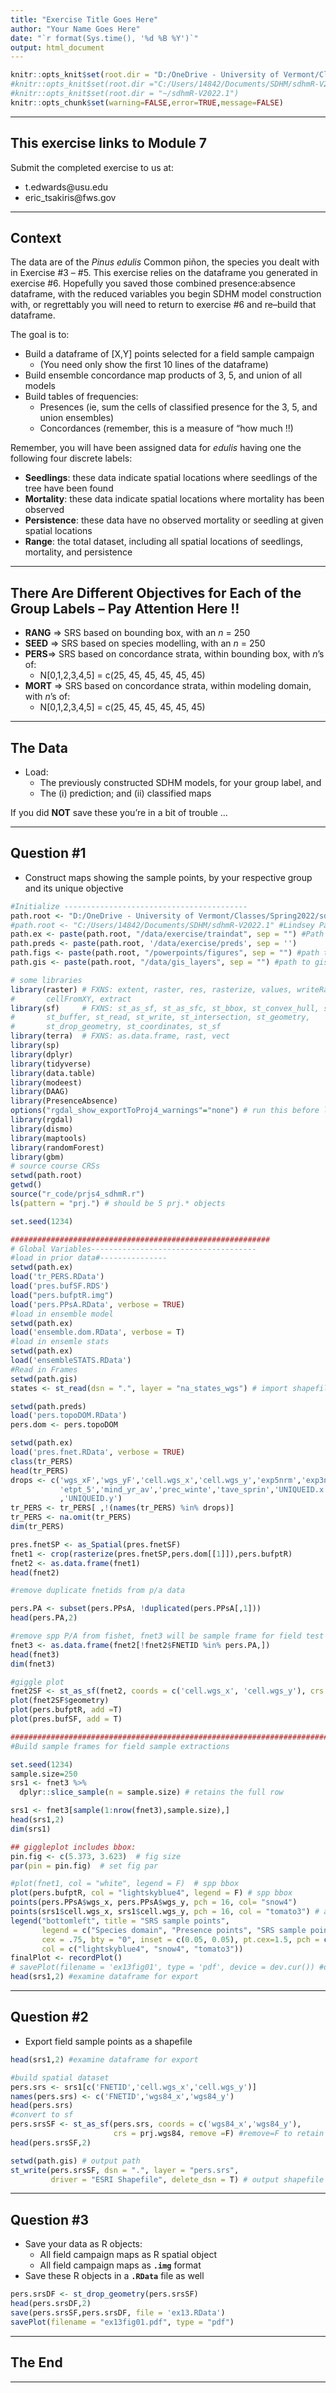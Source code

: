 ```yaml
---
title: "Exercise Title Goes Here"
author: "Your Name Goes Here"
date: "`r format(Sys.time(), '%d %B %Y')`"
output: html_document
---
```


<!-- These are global options  
       set root directory here 
       NOTE mine is active; yours is commented out
       change the path to reflect your CPU,
       then comment out or delete mine
--> 
```r
knitr::opts_knit$set(root.dir = "D:/OneDrive - University of Vermont/Classes/Spring2022/sdhmR/sdhmR-V2022.1") #Reed Path
#knitr::opts_knit$set(root.dir ="C:/Users/14842/Documents/SDHM/sdhmR-V2022.1") #Lindsey Path
#knitr::opts_knit$set(root.dir = "~/sdhmR-V2022.1")
knitr::opts_chunk$set(warning=FALSE,error=TRUE,message=FALSE)
```

---

## This exercise links to Module 7

Submit the completed exercise to us at:

* t.edwards@usu.edu 
* eric_tsakiris@fws.gov  

---

## Context

The data are of the *Pinus edulis* Common piñon, the species you dealt with in Exercise #3 -- #5.  This exercise relies on the dataframe you generated in exercise #6.  Hopefully you saved those combined presence:absence dataframe, with the reduced variables you begin SDHM model construction with, or regrettably you will need to return to exercise #6 and re--build that dataframe.

The goal is to: 

* Build a dataframe of [X,Y] points selected for a field sample campaign
  * (You need only show the first 10 lines of the dataframe)
* Build ensemble concordance map products of 3, 5, and union of all models 
* Build tables of frequencies: 
  * Presences (ie, sum the cells of classified presence for the 3, 5, and union ensembles) 
  * Concordances (remember, this is a measure of "how much !!) 

Remember, you will have been assigned data for *edulis* having one the following four discrete labels:

* **Seedlings**:  these data indicate spatial locations where seedlings of the tree have been found
* **Mortality**: these data indicate spatial locations where mortality has been observed
* **Persistence**: these data have no observed mortality or seedling at given spatial locations
* **Range**: the total dataset, including all spatial locations of seedlings, mortality, and persistence

---

## There Are Different Objectives for Each of the Group Labels -- Pay Attention Here !!

* **RANG** => SRS based on bounding box, with an $n$ = 250
* **SEED** => SRS based on species modelling, with an $n$ = 250
* **PERS**=> SRS based on concordance strata, within bounding box, with $n$'s of:
  * N[0,1,2,3,4,5] = c(25, 45, 45, 45, 45, 45)
* **MORT** => SRS based on concordance strata, within modeling domain, with $n$'s of:
  * N[0,1,2,3,4,5] = c(25, 45, 45, 45, 45, 45)

---

## The Data

* Load:
  * The previously constructed SDHM models, for your group label, and 
  * The (i) prediction; and (ii) classified maps

If you did **NOT** save these you're in a bit of trouble ...

---

## Question #1

* Construct maps showing the sample points, by your respective group and its unique objective


```r
#Initialize -----------------------------------------
path.root <- "D:/OneDrive - University of Vermont/Classes/Spring2022/sdhmR/sdhmR-V2022.1" #Reed Laptop Path
#path.root <- "C:/Users/14842/Documents/SDHM/sdhmR-V2022.1" #Lindsey Path
path.ex <- paste(path.root, "/data/exercise/traindat", sep = "") #Path to mod 2
path.preds <- paste(path.root, '/data/exercise/preds', sep = '')
path.figs <- paste(path.root, "/powerpoints/figures", sep = "") #path to save figs
path.gis <- paste(path.root, "/data/gis_layers", sep = "") #path to gis files

# some libraries
library(raster)	# FXNS: extent, raster, res, rasterize, values, writeRaster, 
#       cellFromXY, extract
library(sf)    	# FXNS: st_as_sf, st_as_sfc, st_bbox, st_convex_hull, st_union
#       st_buffer, st_read, st_write, st_intersection, st_geometry,
#       st_drop_geometry, st_coordinates, st_sf
library(terra)	# FXNS: as.data.frame, rast, vect
library(sp)
library(dplyr)
library(tidyverse)
library(data.table)
library(modeest)
library(DAAG)
library(PresenceAbsence)
options("rgdal_show_exportToProj4_warnings"="none") # run this before library(rgdal)
library(rgdal)
library(dismo)
library(maptools)
library(randomForest)
library(gbm)
# source course CRSs
setwd(path.root)
getwd()
source("r_code/prjs4_sdhmR.r")
ls(pattern = "prj.") # should be 5 prj.* objects

set.seed(1234)

##########################################################
# Global Variables-------------------------------------
#load in prior data#---------------
setwd(path.ex)
load('tr_PERS.RData')
load('pres.bufSF.RDS')
load("pers.bufptR.img")
load('pers.PPsA.RData', verbose = TRUE)
#load in ensemble model
setwd(path.ex)
load('ensemble.dom.RData', verbose = T)
#load in ensemle stats
setwd(path.ex)
load('ensembleSTATS.RData')
#Read in Frames
setwd(path.gis)
states <- st_read(dsn = ".", layer = "na_states_wgs") # import shapefile

setwd(path.preds)
load('pers.topoDOM.RData')
pers.dom <- pers.topoDOM

setwd(path.ex)
load('pres.fnet.RData', verbose = TRUE)
class(tr_PERS)
head(tr_PERS)
drops <- c('wgs_xF','wgs_yF','cell.wgs_x','cell.wgs_y','exp5nrm','exp3nrm','rough_1k','prad_sw_di',
           'etpt_5','mind_yr_av','prec_winte','tave_sprin','UNIQUEID.x'
           ,'UNIQUEID.y')
tr_PERS <- tr_PERS[ ,!(names(tr_PERS) %in% drops)]
tr_PERS <- na.omit(tr_PERS)
dim(tr_PERS)
```

```r
pres.fnetSP <- as_Spatial(pres.fnetSF)
fnet1 <- crop(rasterize(pres.fnetSP,pers.dom[[1]]),pers.bufptR)
fnet2 <- as.data.frame(fnet1)
head(fnet2)

#remove duplicate fnetids from p/a data

pers.PA <- subset(pers.PPsA, !duplicated(pers.PPsA[,1]))
head(pers.PA,2)

#remove spp P/A from fishet, fnet3 will be sample frame for field test
fnet3 <- as.data.frame(fnet2[!fnet2$FNETID %in% pers.PA,])
head(fnet3)
dim(fnet3)

#giggle plot
fnet2SF <- st_as_sf(fnet2, coords = c('cell.wgs_x', 'cell.wgs_y'), crs = prj.wgs84)
plot(fnet2SF$geometry)
plot(pers.bufptR, add =T)
plot(pres.bufSF, add = T)
```

```r
#####################################################################################
#Build sample frames for field sample extractions

set.seed(1234)
sample.size=250
srs1 <- fnet3 %>% 
  dplyr::slice_sample(n = sample.size) # retains the full row
```

```r
srs1 <- fnet3[sample(1:nrow(fnet3),sample.size),]
head(srs1,2)
dim(srs1)

## giggleplot includes bbox:
pin.fig <- c(5.373, 3.623)  # fig size
par(pin = pin.fig)  # set fig par

#plot(fnet1, col = "white", legend = F)  # spp bbox
plot(pers.bufptR, col = "lightskyblue4", legend = F) # spp bbox
points(pers.PPsA$wgs_x, pers.PPsA$wgs_y, pch = 16, col= "snow4")
points(srs1$cell.wgs_x, srs1$cell.wgs_y, pch = 16, col = "tomato3") # add spp P/A points
legend("bottomleft", title = "SRS sample points",
       legend = c("Species domain", "Presence points", "SRS sample points"), bg = "white",
       cex = .75, bty = "0", inset = c(0.05, 0.05), pt.cex=1.5, pch = c(15, 15, 15),
       col = c("lightskyblue4", "snow4", "tomato3"))
finalPlot <- recordPlot()
# savePlot(filename = 'ex13fig01', type = 'pdf', device = dev.cur()) #doesn't work for some reason
head(srs1,2) #examine dataframe for export
```



---

## Question #2

* Export field sample points as a shapefile

```r
head(srs1,2) #examine dataframe for export

#build spatial dataset
pers.srs <- srs1[c('FNETID','cell.wgs_x','cell.wgs_y')]
names(pers.srs) <- c('FNETID','wgs84_x','wgs84_y')
head(pers.srs)
#convert to sf
pers.srsSF <- st_as_sf(pers.srs, coords = c('wgs84_x','wgs84_y'),
                       crs = prj.wgs84, remove =F) #remove=F to retain input x,y
head(pers.srsSF,2)

setwd(path.gis) # output path
st_write(pers.srsSF, dsn = ".", layer = "pers.srs", 
         driver = "ESRI Shapefile", delete_dsn = T) # output shapefile
```
---

## Question #3

* Save your data as R objects:
  * All field campaign maps as R spatial object
  * All field campaign maps as **`.img`** format
* Save these R objects in a **`.RData`** file as well

```r
pers.srsDF <- st_drop_geometry(pers.srsSF)
head(pers.srsDF,2)
save(pers.srsSF,pers.srsDF, file = 'ex13.RData')
savePlot(filename = "ex13fig01.pdf", type = "pdf")
```

---

## The End

---
